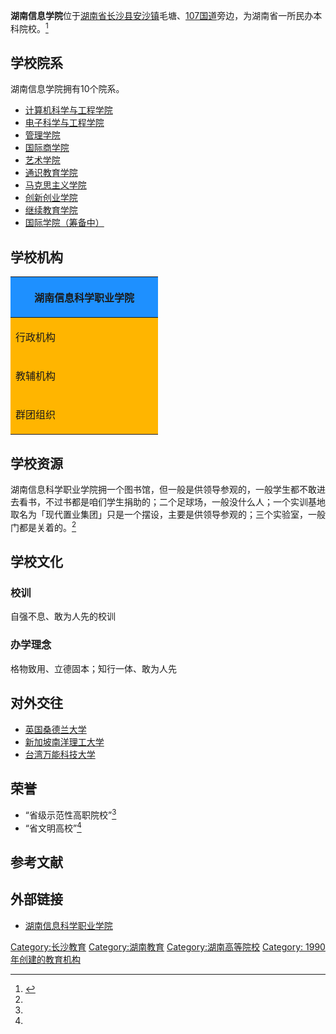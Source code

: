 {{coord|28.321269|N|113.082726|E|format=dms|region:CN_type:edu|display=title}}
{{高校
|名称            = 湖南信息学院
|外文名          = Hunan University of Information Technology
|图像            = [[Image:Hunan_Information_Science_Vacational_College_logo.jpg|250px]]
|图像说明        = 原校徽
|校训            = 自强不息、敢为人先
|建校            = 1997年
|闭校            = 
|校庆日          = 
|类型            = 民办
|书记            = 舒凡卿
|校长            = 
|院长            =陈登斌 <!-- 为院长 -->
|教师            = 
|职工            = 
|学生            = 
|地址            ={{CHN}}[[湖南省|湖南省]][[长沙县|长沙县]][[安沙镇|安沙镇]][[毛塘铺毛塘村|毛塘铺毛塘村]][[107国道旁|107国道旁]]
|校园环境        = 郊区
|面积            = 50亩
|老校名          = 
|体育项目        = 
|代表色          = <!--示例：[[紫色|紫色]]和[[金色|金色]] {{Color box|#232176}}{{Color box|#E2AF2D}} -->
|昵称            = 
|吉祥物          = 
|隶属            = [[湖南省教育厅|湖南省教育厅]]
|邮编            = 410151
|网站            = [http://www.hnuit.edu.cn/ 湖南信息学院]
|标志            = <!-- [[Image:|225px]]-->
|脚注            = 
}}

'''湖南信息学院'''位于[[湖南省|湖南省]][[长沙县|长沙县]][[安沙镇|安沙镇]]毛塘、[[107国道|107国道]]旁边，为湖南省一所民办本科院校。<ref name="jsa " >{{cite web ||title=学院介绍 |accessdate= 2011年|work= |publisher=湖南信息科学职业学院 |language =zh-cn}}</ref>

== 学校院系 ==
湖南信息学院拥有10个院系。
<ul>
<li>[http://cse.hnuit.edu.cn/ 计算机科学与工程学院] {{Wayback|url=http://cse.hnuit.edu.cn/ |date=20211104190439 }}</li>
<li>[http://dzx.hnuit.edu.cn/ 电子科学与工程学院] {{Wayback|url=http://dzx.hnuit.edu.cn/ |date=20211104202233 }}</li>
<li>[http://glxy.hnuit.edu.cn/ 管理学院] {{Wayback|url=http://glxy.hnuit.edu.cn/ |date=20211104190441 }}</li>
<li>[http://jmx.hnuit.edu.cn/ 国际商学院] {{Wayback|url=http://jmx.hnuit.edu.cn/ |date=20211104211001 }}</li>
<li>[http://rwx.hnuit.edu.cn/ 艺术学院] {{Wayback|url=http://rwx.hnuit.edu.cn/ |date=20211102084036 }}</li>
<li>[http://ggk.hnuit.edu.cn/ 通识教育学院] {{Wayback|url=http://ggk.hnuit.edu.cn/ |date=20220106190703 }}</li>
<li>[http://marx.hnuit.edu.cn/ 马克思主义学院] {{Wayback|url=http://marx.hnuit.edu.cn/ |date=20211101221215 }}</li>
<li>[http://cxcy.hnuit.edu.cn/ 创新创业学院] {{Wayback|url=http://cxcy.hnuit.edu.cn/ |date=20211104211001 }}</li>
<li>[http://jyxy.hnuit.edu.cn/ 继续教育学院] {{Wayback|url=http://jyxy.hnuit.edu.cn/ |date=20211104210233 }}</li>
<li>[http://www.hnuit.edu.cn/column/ybsz/content/1501214349034.shtml 国际学院（筹备中）] {{Wayback|url=http://www.hnuit.edu.cn/column/ybsz/content/1501214349034.shtml |date=20211104211828 }}</li>
</ul>

== 学校机构 ==
{| border="4" cellpadding="2px" style="border: 2px solid #994; background-color:#ffffff; width:60%;"
|-
! scope="col" width="220" style="background-color: dodgerblue; " colspan=4| 湖南信息科学职业学院
|-
! scope="row"  width="220" style="background-color: #ffb500;"   rowspan=5    |  行政机构
|-
|    院办   ||   教务处    ||   学工处
|-
|   人事处    ||    财务处   ||   后勤处
|-
|  武装部　     ||  保卫处     ||   基建办
|-
|    招生处   ||   经营处    ||   就业处
|-
! scope="row"  width="220" style="background-color: #ffb500;"   rowspan=3    |  教辅机构
|-
|   现代教育技术中心    ||   考试中心    ||   职业技能服务中心
|-
|    图书馆   ||    心理咨询中心   ||   
|-
! scope="row"  width="220" style="background-color: #ffb500;"   rowspan=3   |  群团组织
|-
|    工会   ||     团委　  ||   妇联
|-
|    关协   ||       ||   
|}

== 学校资源 ==
湖南信息科学职业学院拥一个图书馆，但一般是供领导参观的，一般学生都不敢进去看书，不过书都是咱们学生捐助的；二个足球场，一般没什么人；一个实训基地取名为「现代置业集团」只是一个摆设，主要是供领导参观的；三个实验室，一般门都是关着的。<ref name="jsa " />

== 学校文化 ==
=== 校训 ===

自强不息、敢为人先的校训

=== 办学理念 ===

格物致用、立德固本；知行一体、敢为人先

<!--  校歌版权需70年才能释放，故删除校歌，以免侵权 -->

== 对外交往 ==
*[[英国|英国]][[桑德兰大学|桑德兰大学]]
*[[新加坡|新加坡]][[南洋理工大学|南洋理工大学]]
*[[台湾|台湾]][[万能科技大学|万能科技大学]]

== 荣誉 ==
*“省级示范性高职院校”<ref name="jsa " />
*“省文明高校”<ref name="jsa " />

==参考文献==
<div class="references-small">
<references></references>
</div>
==外部链接==
* [http://comment.ku6.com/comment-74669870-5-20-0-1.htmll 湖南信息科学职业学院]{{Dead link|date=2018年6月 |bot=InternetArchiveBot |fix-attempted=no }}

{{湖南高等院校}}
{{民办大学}}
[[Category:长沙教育|Category:长沙教育]]
[[Category:湖南教育|Category:湖南教育]]
[[Category:湖南高等院校|Category:湖南高等院校]]
[[Category:_1990年创建的教育机构|Category: 1990年创建的教育机构]]
